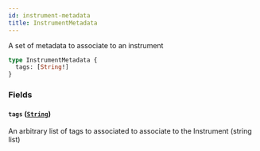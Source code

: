 ```yaml
---
id: instrument-metadata
title: InstrumentMetadata
---
```



A set of metadata to associate to an instrument

```graphql
type InstrumentMetadata {
  tags: [String!]
}
```


### Fields

#### `tags` ([`String`](/docs/mainnet/graphql/scalars/string))

An arbitrary list of tags to associated to associate to the Instrument (string list)




